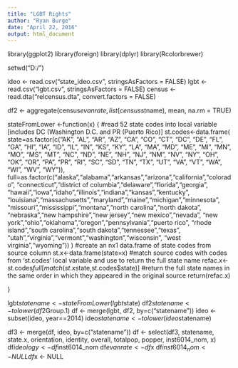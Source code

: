 ```yaml
---
title: "LGBT Rights"
author: "Ryan Burge"
date: "April 22, 2016"
output: html_document
---
```


library(ggplot2)
library(foreign)
library(dplyr)
library(Rcolorbrewer)


setwd("D:/")

ideo <- read.csv("state_ideo.csv", stringsAsFactors = FALSE)
lgbt <- read.csv("lgbt.csv", stringsAsFactors = FALSE)
census <- read.dta("relcensus.dta", convert.factors = FALSE)

df2 <- aggregate(census$evanrate, list(census$stname), mean, na.rm = TRUE)

stateFromLower <-function(x) {
   #read 52 state codes into local variable [includes DC (Washington D.C. and PR (Puerto Rico)]
  st.codes<-data.frame(
                      state=as.factor(c("AK", "AL", "AR", "AZ", "CA", "CO", "CT", "DC", "DE", "FL", "GA",
                                         "HI", "IA", "ID", "IL", "IN", "KS", "KY", "LA", "MA", "MD", "ME",
                                         "MI", "MN", "MO", "MS",  "MT", "NC", "ND", "NE", "NH", "NJ", "NM",
                                         "NV", "NY", "OH", "OK", "OR", "PA", "PR", "RI", "SC", "SD", "TN",
                                         "TX", "UT", "VA", "VT", "WA", "WI", "WV", "WY")),
                      full=as.factor(c("alaska","alabama","arkansas","arizona","california","colorado",
                                       "connecticut","district of columbia","delaware","florida","georgia",
                                       "hawaii","iowa","idaho","illinois","indiana","kansas","kentucky",
                                       "louisiana","massachusetts","maryland","maine","michigan","minnesota",
                                       "missouri","mississippi","montana","north carolina","north dakota",
                                       "nebraska","new hampshire","new jersey","new mexico","nevada",
                                       "new york","ohio","oklahoma","oregon","pennsylvania","puerto rico",
                                       "rhode island","south carolina","south dakota","tennessee","texas",
                                       "utah","virginia","vermont","washington","wisconsin",
                                       "west virginia","wyoming"))
                       )
     #create an nx1 data.frame of state codes from source column
  st.x<-data.frame(state=x)
     #match source codes with codes from 'st.codes' local variable and use to return the full state name
  refac.x<-st.codes$full[match(st.x$state,st.codes$state)]
     #return the full state names in the same order in which they appeared in the original source
  return(refac.x)
 
}

lgbt$statename<-stateFromLower(lgbt$state)
df2$statename <- tolower(df2$Group.1)
df <- merge(lgbt, df2, by=c("statename"))
ideo <- subset(ideo, year==2014)
ideo$statename <- tolower(ideo$statename)

df3 <- merge(df, ideo, by=c("statename"))
df <- select(df3, statename, state.x, orientation, identity, overall, totalpop, popper, inst6014_nom, x)
df$ideology <- df$inst6014_nom
df$evanrate <- df$x
df$inst6014_nom <- NULL
df$x <- NULL





